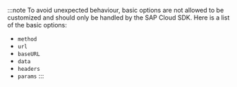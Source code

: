 :::note
To avoid unexpected behaviour, basic options are not allowed to be customized and should only be handled by the SAP Cloud SDK.
Here is a list of the basic options:
- `method`
- `url`
- `baseURL`
- `data`
- `headers`
- `params`
:::
